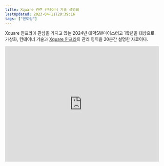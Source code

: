 ```yaml
---
title: Xquare 관련 컨테이너 기술 설명회
lastUpdated: 2023-04-11T20:39:16
tags: ["멘토링"]
---
```


Xquare 인프라에 관심을 가지고 있는 2024년 대덕SW마이스터고 1학년을 대상으로<br/>
가상화, 컨테이너 기술과 [Xquare 인프라](https://github.com/team-xquare/xquare-deployment-action/tree/master)의 관리 영역을 20분간 설명한 자료이다.

<div style="position: relative; padding-bottom: 75%; overflow: hidden;" class="iframe-slideshare-16x9">    
    <iframe style="position: absolute; top: 0; width: 100%; height: 100%;" src="https://www.slideshare.net/slideshow/embed_code/key/kO5y1Eu3WFoLIW?startSlide=1" 
        frameborder="0" 
        marginwidth="0" 
        marginheight="0" 
        scrolling="no" 
        allowfullscreen> 
    </iframe>
</div>